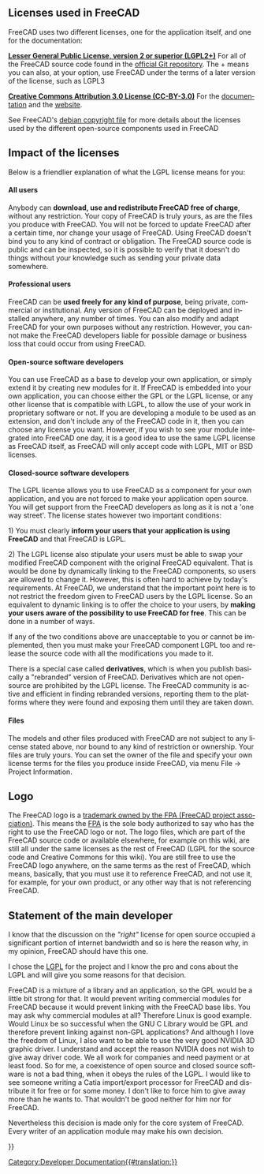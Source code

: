 <languages/>

<div lang="en" dir="ltr" class="mw-content-ltr">
{{Docnav
|[[Dialog_creation|Dialog creation]]
|[[Compile_on_Windows|Compiling on Windows]]
}}
</div>

{{TOCright}}

<div lang="en" dir="ltr" class="mw-content-ltr">
== Licenses used in FreeCAD ==
</div>

<div lang="en" dir="ltr" class="mw-content-ltr">
FreeCAD uses two different licenses, one for the application itself, and one for the documentation:
</div>

<div lang="en" dir="ltr" class="mw-content-ltr">
'''[[wikipedia:LGPL|Lesser General Public License, version 2 or superior (LGPL2+)]]''' For all of the FreeCAD source code found in the [https://github.com/FreeCAD/FreeCAD official Git repository]. The + means you can also, at your option, use FreeCAD under the terms of a later version of the license, such as LGPL3
</div>

<div lang="en" dir="ltr" class="mw-content-ltr">
'''[http://creativecommons.org/licenses/by/3.0/ Creative Commons Attribution 3.0 License (CC-BY-3.0)]''' For the [https://wiki.freecad.org documentation] and the  [https://www.freecad.org website].
</div>

<div lang="en" dir="ltr" class="mw-content-ltr">
See FreeCAD's [https://github.com/FreeCAD/FreeCAD/blob/master/package/debian/copyright debian copyright file] for more details about the licenses used by the different open-source components used in FreeCAD
</div>

<div lang="en" dir="ltr" class="mw-content-ltr">
== Impact of the licenses ==
</div>

<div lang="en" dir="ltr" class="mw-content-ltr">
Below is a friendlier explanation of what the LGPL license means for you:
</div>

<div lang="en" dir="ltr" class="mw-content-ltr">
==== All users ====
</div>

<div lang="en" dir="ltr" class="mw-content-ltr">
Anybody can '''download, use and redistribute FreeCAD free of charge''', without any restriction. Your copy of FreeCAD is truly yours, as are the files you produce with FreeCAD. You will not be forced to update FreeCAD after a certain time, nor change your usage of FreeCAD. Using FreeCAD doesn't bind you to any kind of contract or obligation. The FreeCAD source code is public and can be inspected, so it is possible to verify that it doesn't do things without your knowledge such as sending your private data somewhere.
</div>

<div lang="en" dir="ltr" class="mw-content-ltr">
==== Professional users ====
</div>

<div lang="en" dir="ltr" class="mw-content-ltr">
FreeCAD can be '''used freely for any kind of purpose''', being private, commercial or institutional. Any version of FreeCAD can be deployed and installed anywhere, any number of times. You can also modify and adapt FreeCAD for your own purposes without any restriction. However, you cannot make the FreeCAD developers liable for possible damage or business loss that could occur from using FreeCAD.
</div>

<div lang="en" dir="ltr" class="mw-content-ltr">
==== Open-source software developers ====
</div>

<div lang="en" dir="ltr" class="mw-content-ltr">
You can use FreeCAD as a base to develop your own application, or simply extend it by creating new modules for it. If FreeCAD is embedded into your own application, you can choose either the GPL or the LGPL license, or any other license that is compatible with LGPL, to allow the use of your work in proprietary software or not. If you are developing a module to be used as an extension, and don't include any of the FreeCAD code in it, then you can choose any license you want. However, if you wish to see your module integrated into FreeCAD one day, it is a good idea to use the same LGPL license as FreeCAD itself, as FreeCAD will only accept code with LGPL, MIT or BSD licenses.
</div>

<div lang="en" dir="ltr" class="mw-content-ltr">
==== Closed-source software developers ====
</div>

<div lang="en" dir="ltr" class="mw-content-ltr">
The LGPL license allows you to use FreeCAD as a component for your own application, and you are not forced to make your application open source. You will get support from the FreeCAD developers as long as it is not a 'one way street'. The license states however two important conditions:
</div>

<div lang="en" dir="ltr" class="mw-content-ltr">
1) You must clearly '''inform your users that your application is using FreeCAD''' and that FreeCAD is LGPL.
</div>

<div lang="en" dir="ltr" class="mw-content-ltr">
2) The LGPL license also stipulate your users must be able to swap your modified FreeCAD component with the original FreeCAD equivalent. That is would be done by dynamically linking to the FreeCAD components, so users are allowed to change it. However, this is often hard to achieve by today's requirements. At FreeCAD, we understand that the important point here is to not restrict the freedom given to FreeCAD users by the LGPL license. So an equivalent to dynamic linking is to offer the choice to your users, by '''making your users aware of the possibility to use FreeCAD for free'''. This can be done in a number of ways.
</div>

<div lang="en" dir="ltr" class="mw-content-ltr">
If any of the two conditions above are unacceptable to you or cannot be implemented, then you must make your FreeCAD component LGPL too and release the source code with all the modifications you made to it.
</div>

<div lang="en" dir="ltr" class="mw-content-ltr">
There is a special case called '''derivatives''', which is when you publish basically a "rebranded" version of FreeCAD. Derivatives which are not open-source are prohibited by the LGPL license. The FreeCAD community is active and efficient in finding rebranded versions, reporting them to the platforms where they were found and exposing them until they are taken down.
</div>

<div lang="en" dir="ltr" class="mw-content-ltr">
==== Files ====
</div>

<div lang="en" dir="ltr" class="mw-content-ltr">
The models and other files produced with FreeCAD are not subject to any license stated above, nor bound to any kind of restriction or ownership. Your files are truly yours. You can set the owner of the file and specify your own license terms for the files you produce inside FreeCAD, via menu File → Project Information.
</div>

<div lang="en" dir="ltr" class="mw-content-ltr">
== Logo ==
</div>

<div lang="en" dir="ltr" class="mw-content-ltr">
The FreeCAD logo is a [https://fpa.freecad.org/documents/Trademark.pdf trademark owned by the FPA (FreeCAD project association)]. This means the [https://fpa.freecad.org FPA] is the sole body authorized to say who has the right to use the FreeCAD logo or not. The logo files, which are part of the FreeCAD source code or available elsewhere, for example on this wiki, are still all under the same licenses as the rest of FreeCAD (LGPL for the source code and Creative Commons for this wiki). You are still free to use the FreeCAD logo anywhere, on the same terms as the rest of FreeCAD, which means, basically, that you must use it to reference FreeCAD, and not use it, for example, for your own product, or any other way that is not referencing FreeCAD.
</div>

<div lang="en" dir="ltr" class="mw-content-ltr">
== Statement of the main developer ==
</div>

<div lang="en" dir="ltr" class="mw-content-ltr">
I know that the discussion on the ''"right"'' license for open source occupied a significant portion of internet bandwidth and so is here the reason why, in my opinion, FreeCAD should have this one.
</div>

<div lang="en" dir="ltr" class="mw-content-ltr">
I chose the [http://en.wikipedia.org/wiki/LGPL LGPL] for the project and I know the pro and cons about the LGPL and will give you some reasons for that decision.
</div>

<div lang="en" dir="ltr" class="mw-content-ltr">
FreeCAD is a mixture of a library and an application, so the GPL would be a little bit strong for that. It would prevent writing commercial modules for FreeCAD because it would prevent linking with the FreeCAD base libs. You may ask why commercial modules at all? Therefore Linux is good example. Would Linux be so successful when the GNU C Library would be GPL and therefore prevent linking against non-GPL applications? And although I love the freedom of Linux, I also want to be able to use the very good NVIDIA 3D graphic driver. I understand and accept the reason NVIDIA does not wish to give away driver code. We all work for companies and need payment or at least food. So for me, a coexistence of open source and closed source software is not a bad thing, when it obeys the rules of the LGPL. I would like to see someone writing a Catia import/export processor for FreeCAD and distribute it for free or for some money. I don't like to force him to give away more than he wants to. That wouldn't be good neither for him nor for FreeCAD.
</div>

<div lang="en" dir="ltr" class="mw-content-ltr">
Nevertheless this decision is made only for the core system of FreeCAD. Every writer of an application module may make his own decision.
</div>

<div lang="en" dir="ltr" class="mw-content-ltr">
{{Quote|Jürgen Riegel|15 October 2006}}
</div>


<div lang="en" dir="ltr" class="mw-content-ltr">
{{Docnav
|[[Dialog_creation|Dialog creation]]
|[[Compile_on_Windows|Compiling on Windows]]
}}
</div>

{{Userdocnavi{{#translation:}}}}
[[Category:Developer Documentation{{#translation:}}]]
